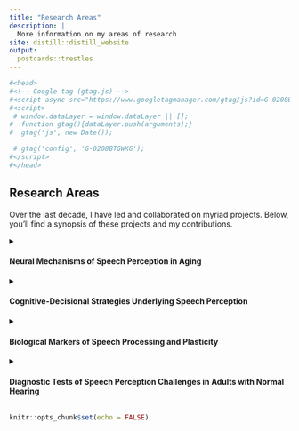 ```yaml
---
title: "Research Areas"
description: |
  More information on my areas of research
site: distill::distill_website
output:
  postcards::trestles
---
```


```r
#<head>
#<!-- Google tag (gtag.js) -->
#<script async src="https://www.googletagmanager.com/gtag/js?id=G-0208BTGWKG"></script>
#<script>
 # window.dataLayer = window.dataLayer || [];
#  function gtag(){dataLayer.push(arguments);}
#  gtag('js', new Date());

 # gtag('config', 'G-0208BTGWKG');
#</script>
#</head>
```

## Research Areas

Over the last decade, I have led and collaborated on myriad projects. Below, you'll find a synopsis of these projects and my contributions.

<details>
    <summary><h4> Neural Mechanisms of Speech Perception in Aging </h4></summary>
    <p>Speech perception in noise becomes increasingly difficult with age. Even with normal hearing sensitivity, older adults can vary widely in speech perception performance. Often times speech perception difficulties become prominent in middle-age (~40-55 years) when hearing thresholds are still considered within clinically normal limits. A significant contribution of my research has focused on the individual differences underlying speech processing in middle-aged and older adults while considering contributions from audibility and cognition. I used a combination of neurophysiological, computational, and machine learning methods to examine how the neural mechanisms of speech perception change with age.

During my PhD studies, I was awarded a $145,000 fellowship from the National Institutes of Health to promote diversity in biomedical research to investigate speech perceptoin in noise in middle-aged adults. This line of work has resulted in several publications:

1. McHaney, J. R., Gnanateja, G. N., Smayda, K. E., Zinszer, B. D., & Chandrasekaran, B. (2021). Cortical Tracking of Speech in Delta Band Relates to Individual Differences in Speech in Noise Comprehension in Older Adults. *Ear and Hearing*, 42(2), 343-354.

2. Cancel, V. E.^, **McHaney, J. R.^**, Milne, V. Palmer, C., & Parthasarathy, A. (2023). A data-driven approach to identify a rapid screener for auditory processing disorder testing referrals in adults. *Scientific Reports*, 13, 13636. (^co-first authors).

3. Zink, M. E.^, Zhen, L.^, **McHaney, J. R.^**, Klara, J., Yurasits, K., Cancel, V., Flemm, O., Mitchell, C., Datta, J., Chandrasekaran, B., & Parthasarathy, A. (2025). Increased listening effort and cochlear neural degeneration underlie behavioral deficits in speech perception in noise in normal hearing middle-aged adults. *eLife, 13*, RP102823. (^co-first authors).

4. **McHaney, J. R.**, Hancock, K. E., Polley, D. B., & Parthasarathy, A. (2024). Sensory representations and pupil-indexed listening effort provide complementary contributions to multi-talker speech intelligibility. *Scientific Reports, 14*(1), 30882.

5. Guo, Z.^, **McHaney, J. R.^**, Parthasarathy, A., McFarlane, K. A., & Chandrasekaran, B. (2025). Reduced neural distinctiveness of speech representations in the middle-aged brain. *Neurobiology of Language*. (^co-first authors).

</p>
    </details>

<details>
    <summary><h4>Cognitive-Decisional Strategies Underlying Speech Perception</h4></summary>
    <p>With increasing age, difficulties in speech perception in noise are associated with increased activity in a compensatory network of frontal-motor regions involved in cognitive-decisional processes and reduced activity in core auditory sensory-perceptual network. In additions with increasing age, some adults tend to compensate for the noisy core auditory network activity by increasing the reliance on supportive visual or lexical-semantic contextual cues. Thus, when listening to speech stimuli in noise, younger adults rely on clear and stable (bottom-up) speech representations in auditory regions and older adults tend to leverage higher-level (top-down) compensatory mechanisms that require additional working memory and cognitive resources. While neuroimaging methodologies have the potential to identify compensatory network changes, these methods are not a scalable solution – they are difficult to deploy in audiology clinics and are cost prohibitive. This line of work aims to understand the sensory-cognitive deficits that drive speech perceptual challenges under different listening conditions in younger and middle-aged adults. The overarching goal is to develop behavioral-based assessments of underlying sensory-cognitive computational processes during speech perception in noise that can complement clinical audiology, inform rehabilitation approaches and counseling, and serve as biomarkers of targeted rehabilitation.
    
Associated References:

1. **McHaney, J. R.**, Roark, C. L., McGinley, M. J., & Chandrasekaran, B. (2024). Combining pupillometry and drift-diffusion models reveals auditory category learning dynamics. *bioRxiv* (in revision). doi: 10.1101/2024.04.16.589753

2. **McHaney, J. R.** (2023). *Sensory and Cognitive Factors Underlying Self-Perceived Listening Difficulties in Adults with Normal Hearing Thresholds* (Doctoral dissertation, University of Pittsburgh).

3. Roark, C. L., Paulon, G., Rebaudo, G., **McHaney, J. R.**, Sarkar, A., & Chandrasekaran, B. (2024). Individual differences in working memory impact the trajectory of non-native speech category learning. *PLOS ONE*, 19(6), e0297917.

4. Mukhopadhyay, M., **McHaney, J. R.**, Chandrasekaran, B., & Sarkar, A. (2024). Bayesian semiparametric longitudinal inverse-probit mixed models for category learning. *Psychometrika*, 1-25.
</p>
    </details>

<details>
    <summary><h4>Biological Markers of Speech Processing and Plasticity</h4></summary>
    <p>A significant challenge in speech perception is the process of categorizing speech sounds into discrete classes. Despite this challenge, speech categorization is rapid and automatic for native speech sounds. However, learning novel speech categories in adulthood is substantially more effortful and challenging. The aim of this line of work is two-fold: 1) examine the neural mechanisms underlying novel speech sound categorization and 2) examine interventions for enhancing plasticity to novel speech categories in adulthood.

Associated References:

1. **McHaney, J. R.**, Tessmer, R., Roark, C. L., & Chandrasekaran, B. (2021). Working memory relates to individual differences in speech category learning: Insights from computational modeling and pupillometry. *Brain and Language*, 222, 105010. 

2. Llanos, F., **McHaney, J. R.**, Schuerman, W. L., Yi, H. G., Leonard, M. K., & Chandrasekaran, B. (2020). Non-invasive peripheral nerve stimulation selectively enhances speech category learning in adults. *npj Science of Learning*, 5(1), 1-11.

3. **McHaney, J. R.**, Schuerman, W. L., Leonard, M. K., & Chandrasekaran, B. (2023). Transcutaneous vagus nerve stimulation modulates pupillary responses during non-native speech category learning. *Journal of Speech, Language, and Hearing Research*, 66(10), 3825-3843.

4. **McHaney, J. R.**, Roark, C. L., McGinley, M. J., & Chandrasekaran, B. (2024). Combining pupillometry and drift-diffusion models reveals auditory category learning dynamics. *bioRxiv* (in revision). doi: 10.1101/2024.04.16.589753.

</p>
    </details>
    
<details>
    <summary><h4>Diagnostic Tests of Speech Perception Challenges in Adults with Normal Hearing</h4></summary>
    <p>Hearing loss is a significant issue impacting 1.5 billion people worldwide. However, traditional diagnostic methods like the audiogram often miss a critical subset of the population, ~10% of adults, who experience difficulties in understanding speech despite having normal hearing on the gold standard audiogram. This line of work aims to address the unmet need by developing new, non-invasive diagnostic tools that can detect the sources of speech perception difficulties in adults with normal hearing.
    
Associated References:

1.	Cancel, V. E.^, **McHaney, J. R.^**, Milne, V. Palmer, C., & Parthasarathy, A. (2023). A data-driven approach to identify a rapid screener for auditory processing disorder testing referrals in adults. Scientific Reports, 13, 13636. (^co-first authors).

2.	Zink, M. E.^, Zhen, L.^, **McHaney, J. R.^**, Klara, J., Yurasits, K., Cancel, V., Flemm, O., Mitchell, C., Datta, J., Chandrasekaran, B., & Parthasarathy, A. (2025). Increased listening effort and cochlear neural degeneration underlie behavioral deficits in speech perception in noise in normal hearing middle-aged adults. *eLife*, 13, RP102823. (^co-first authors)

5. Guo, Z.^, **McHaney, J. R.^**, Parthasarathy, A., McFarlane, K. A., & Chandrasekaran, B. (2025). Reduced neural distinctiveness of speech representations in the middle-aged brain. *Neurobiology of Language*. (^co-first authors).

4.	**McHaney, J. R.** (2023). *Sensory and Cognitive Factors Underlying Self-Perceived Listening Difficulties in Adults with Normal Hearing Thresholds* (Doctoral dissertation, University of Pittsburgh).

    
</p>
    </details>



```r
knitr::opts_chunk$set(echo = FALSE)
```

